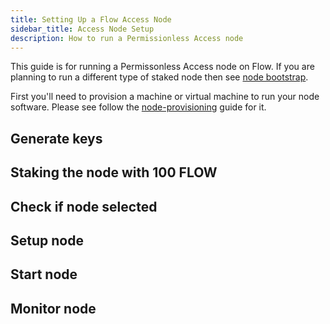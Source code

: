 ```yaml
---
title: Setting Up a Flow Access Node
sidebar_title: Access Node Setup
description: How to run a Permissionless Access node
---
```


This guide is for running a Permissonless Access node on Flow. If you are planning to run a different type of staked node then see [node bootstrap](node-bootstrap).

First you'll need to provision a machine or virtual machine to run your node software. Please see follow the [node-provisioning](node-provisioning) guide for it.


## Generate keys

## Staking the node with 100 FLOW

## Check if node selected

## Setup node

## Start node

## Monitor node